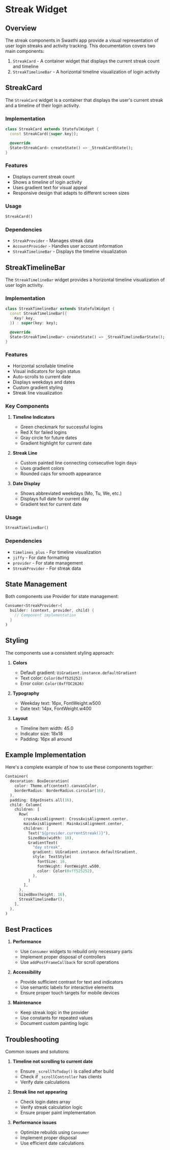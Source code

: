 # Streak Widget

## Overview

The streak components in Swasthi app provide a visual representation of user login streaks and activity tracking. This documentation covers two main components:

1. `StreakCard` - A container widget that displays the current streak count and timeline
2. `StreakTimelineBar` - A horizontal timeline visualization of login activity

## StreakCard

The `StreakCard` widget is a container that displays the user's current streak and a timeline of their login activity.

### Implementation

```dart
class StreakCard extends StatefulWidget {
  const StreakCard({super.key});

  @override
  State<StreakCard> createState() => _StreakCardState();
}
```

### Features

- Displays current streak count
- Shows a timeline of login activity
- Uses gradient text for visual appeal
- Responsive design that adapts to different screen sizes

### Usage

```dart
StreakCard()
```

### Dependencies

- `StreakProvider` - Manages streak data
- `AccountProvider` - Handles user account information
- `StreakTimelineBar` - Displays the timeline visualization

## StreakTimelineBar

The `StreakTimelineBar` widget provides a horizontal timeline visualization of user login activity.

### Implementation

```dart
class StreakTimelineBar extends StatefulWidget {
  const StreakTimelineBar({
    Key? key,
  }) : super(key: key);

  @override
  State<StreakTimelineBar> createState() => _StreakTimelineBarState();
}
```

### Features

- Horizontal scrollable timeline
- Visual indicators for login status
- Auto-scrolls to current date
- Displays weekdays and dates
- Custom gradient styling
- Streak line visualization

### Key Components

1. **Timeline Indicators**
   - Green checkmark for successful logins
   - Red X for failed logins
   - Gray circle for future dates
   - Gradient highlight for current date

2. **Streak Line**
   - Custom painted line connecting consecutive login days
   - Uses gradient colors
   - Rounded caps for smooth appearance

3. **Date Display**
   - Shows abbreviated weekdays (Mo, Tu, We, etc.)
   - Displays full date for current day
   - Gradient text for current date

### Usage

```dart
StreakTimelineBar()
```

### Dependencies

- `timelines_plus` - For timeline visualization
- `jiffy` - For date formatting
- `provider` - For state management
- `StreakProvider` - For streak data

## State Management

Both components use Provider for state management:

```dart
Consumer<StreakProvider>(
  builder: (context, provider, child) {
    // Component implementation
  }
)
```

## Styling

The components use a consistent styling approach:

1. **Colors**
   - Default gradient: `UiGradient.instance.defaultGradient`
   - Text color: `Color(0xff525252)`
   - Error color: `Color(0xffDC2626)`

2. **Typography**
   - Weekday text: 16px, FontWeight.w500
   - Date text: 14px, FontWeight.w400

3. **Layout**
   - Timeline item width: 45.0
   - Indicator size: 18x18
   - Padding: 16px all around

## Example Implementation

Here's a complete example of how to use these components together:

```dart
Container(
  decoration: BoxDecoration(
    color: Theme.of(context).canvasColor,
    borderRadius: BorderRadius.circular(16),
  ),
  padding: EdgeInsets.all(16),
  child: Column(
    children: [
      Row(
        crossAxisAlignment: CrossAxisAlignment.center,
        mainAxisAlignment: MainAxisAlignment.center,
        children: [
          Text("${provider.currentStreak()}"),
          SizedBox(width: 10),
          GradientText(
            "day streak",
            gradient: UiGradient.instance.defaultGradient,
            style: TextStyle(
              fontSize: 16,
              fontWeight: FontWeight.w500,
              color: Color(0xff525252),
            ),
          )
        ],
      ),
      SizedBox(height: 16),
      StreakTimelineBar(),
    ],
  ),
)
```

## Best Practices

1. **Performance**
   - Use `Consumer` widgets to rebuild only necessary parts
   - Implement proper disposal of controllers
   - Use `addPostFrameCallback` for scroll operations

2. **Accessibility**
   - Provide sufficient contrast for text and indicators
   - Use semantic labels for interactive elements
   - Ensure proper touch targets for mobile devices

3. **Maintenance**
   - Keep streak logic in the provider
   - Use constants for repeated values
   - Document custom painting logic

## Troubleshooting

Common issues and solutions:

1. **Timeline not scrolling to current date**
   - Ensure `_scrollToToday()` is called after build
   - Check if `_scrollController` has clients
   - Verify date calculations

2. **Streak line not appearing**
   - Check login dates array
   - Verify streak calculation logic
   - Ensure proper paint implementation

3. **Performance issues**
   - Optimize rebuilds using `Consumer`
   - Implement proper disposal
   - Use efficient date calculations
